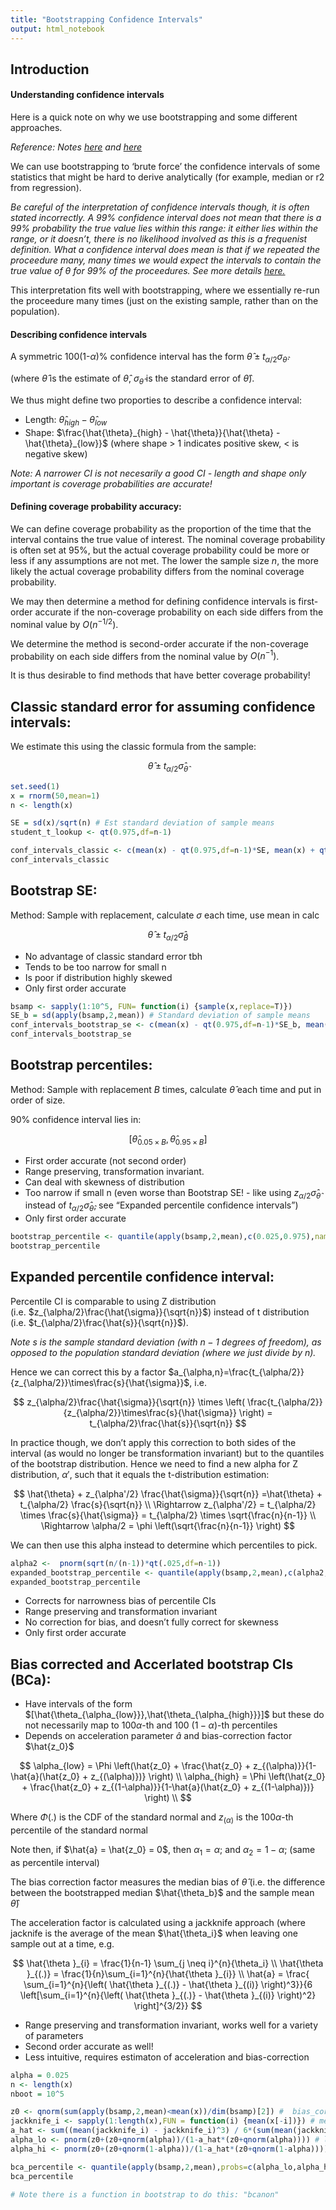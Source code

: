 ```yaml
---
title: "Bootstrapping Confidence Intervals"
output: html_notebook
---
```


## Introduction


#### Understanding confidence intervals

Here is a quick note on why we use bootstrapping and some different approaches.

*Reference: Notes <a href="http://users.stat.umn.edu/~helwig/notes/bootci-Notes.pdf">here</a> and <a href="https://statweb.stanford.edu/~ckirby/brad/papers/2018Automatic-Construction-BCIs.pdf">here</a>*

We can use bootstrapping to 'brute force' the confidence intervals of some statistics that might be hard to derive analytically (for example, median or r2 from regression).

*Be careful of the interpretation of confidence intervals though, it is often stated incorrectly. A 99% confidence interval does not mean that there is a 99% probability the true value lies within this range: it either lies within the range, or it doesn't, there is no likelihood involved as this is a frequenist definition. What a confidence interval does mean is that if we repeated the proceedure many, many times we would expect the intervals to contain the true value of $\theta$ for 99% of the proceedures. See more details <a href="https://chris-kelly.github.io/ds_blog/bayesian/bayesian_v2.nb.html">here.</a>*

This interpretation fits well with bootstrapping, where we essentially re-run the proceedure many times (just on the existing sample, rather than on the population).

#### Describing confidence intervals

A symmetric 100(1-$\alpha$)% confidence interval has the form  $\hat{\theta} \pm t_{\alpha/2}\sigma_{\hat{\theta}}$.

(where $\hat{\theta}$ is the estimate of $\hat{\theta}$, $\sigma_{\hat{\theta}}$ is the standard error of $\hat{\theta}$).

We thus might define two proporties to describe a confidence interval:

* Length: $\hat{\theta}_{high} - \hat{\theta}_{low}$
* Shape: $\frac{\hat{\theta}_{high} - \hat{\theta}}{\hat{\theta} - \hat{\theta}_{low}}$ (where shape > 1 indicates positive skew, <  is negative skew)

*Note: A narrower CI is not necesarily a good CI - length and shape only important is coverage probabilities are accurate!*


#### Defining coverage probability accuracy:

We can define coverage probability as the proportion of the time that the interval contains the true value of interest. The nominal coverage probability is often set at 95%, but the actual coverage probability could be more or less if any assumptions are not met. The lower the sample size $n$, the more likely the actual coverage probability differs from the nominal coverage probability.

We may then determine a method for defining confidence intervals is first-order accurate if the non-coverage probability on each side differs from the nominal value by $O(n^{-1/2})$. 

We determine the method is second-order accurate if the non-coverage probability on each side differs from the nominal value by $O(n^{-1})$.

It is thus desirable to find methods that have better coverage probability!

## Classic standard error for assuming confidence intervals:

We estimate this using the classic formula from the sample:

$$
\hat{\theta} \pm t_{\alpha/2}\hat{\sigma}_{\hat{\theta}}
$$

```r
set.seed(1)
x = rnorm(50,mean=1)
n <- length(x)

SE = sd(x)/sqrt(n) # Est standard deviation of sample means
student_t_lookup <- qt(0.975,df=n-1) 

conf_intervals_classic <- c(mean(x) - qt(0.975,df=n-1)*SE, mean(x) + qt(0.975,df=n-1)*SE)
conf_intervals_classic
```

## Bootstrap SE:

Method: 
Sample with replacement, calculate $\sigma$ each time, use mean in calc


$$
\hat{\theta} \pm {t_{\alpha/2}\hat{\sigma}_{\hat{B}}}
$$

* No advantage of classic standard error tbh
* Tends to be too narrow for small n
* Is poor if distribution highly skewed
* Only first order accurate

```r
bsamp <- sapply(1:10^5, FUN= function(i) {sample(x,replace=T)})
SE_b = sd(apply(bsamp,2,mean)) # Standard deviation of sample means
conf_intervals_bootstrap_se <- c(mean(x) - qt(0.975,df=n-1)*SE_b, mean(x) + qt(0.975,df=n-1)*SE_b)
conf_intervals_bootstrap_se
```

## Bootstrap percentiles:

Method: 
Sample with replacement $B$ times, calculate $\hat{\theta}$ each time and put in order of size.

90% confidence interval lies in:

$$
[\hat{\theta}_{0.05 \times B},\hat{\theta}_{0.95 \times B}]
$$

* First order accurate (not second order)
* Range preserving, transformation invariant.
* Can deal with skewness of distribution
* Too narrow if small n (even worse than Bootstrap SE! - like using $z_{\alpha/2}\hat{\sigma}_{\hat{\theta}}$ instead of $t_{\alpha/2}\hat{\sigma}_{\hat{\theta}}$, see "Expanded percentile confidence intervals")
* Only first order accurate

```r
bootstrap_percentile <- quantile(apply(bsamp,2,mean),c(0.025,0.975),names = F)
bootstrap_percentile
```

## Expanded percentile confidence interval:

Percentile CI is comparable to using Z distribution (i.e. $z_{\alpha/2}\frac{\hat{\sigma}}{\sqrt{n}}$) instead of t distribution (i.e. $t_{\alpha/2}\frac{\hat{s}}{\sqrt{n}}$).

*Note $s$ is the sample standard deviation (with $n-1$ degrees of freedom), as opposed to the population standard deviation (where we just divide by $n$).*

Hence we can correct this by a factor $a_{\alpha,n}=\frac{t_{\alpha/2}}{z_{\alpha/2}}\times\frac{s}{\hat{\sigma}}$, i.e.

$$
z_{\alpha/2}\frac{\hat{\sigma}}{\sqrt{n}} \times \left( \frac{t_{\alpha/2}}{z_{\alpha/2}}\times\frac{s}{\hat{\sigma}} \right) = t_{\alpha/2}\frac{\hat{s}}{\sqrt{n}}
$$

In practice though, we don't apply this correction to both sides of the interval (as would no longer be transformation invariant) but to the quantiles of the bootstrap distribution. 
Hence we need to find a new alpha for Z distribution, $\alpha'$, such that it equals the t-distribution estimation:

$$
\hat{\theta} + z_{\alpha'/2} \frac{\hat{\sigma}}{\sqrt{n}} =\hat{\theta} + t_{\alpha/2} \frac{s}{\sqrt{n}} \\
\Rightarrow z_{\alpha'/2} = t_{\alpha/2} \times \frac{s}{\hat{\sigma}} = t_{\alpha/2} \times \sqrt{\frac{n}{n-1}} \\
\Rightarrow \alpha/2 = \phi \left(\sqrt{\frac{n}{n-1}} \right)
$$

We can then use this alpha instead to determine which percentiles to pick.

```r
alpha2 <-  pnorm(sqrt(n/(n-1))*qt(.025,df=n-1))
expanded_bootstrap_percentile <- quantile(apply(bsamp,2,mean),c(alpha2,1-alpha2))
expanded_bootstrap_percentile
```

* Corrects for narrowness bias of percentile CIs
* Range preserving and transformation invariant
* No correction for bias, and doesn’t fully correct for skewness
* Only first order accurate

## Bias corrected and Accerlated bootstrap CIs (BCa):

* Have intervals of the form $[\hat{\theta_{\alpha_{low}}},\hat{\theta_{\alpha_{high}}}]$ but these do not necessarily map to 100$\alpha$-th and 100 $(1-\alpha)$-th percentiles 
* Depends on acceleration parameter $\hat{a}$ and bias-correction factor $\hat{z_0}$


$$
\alpha_{low} = \Phi \left(\hat{z_0} + \frac{\hat{z_0} + z_{(\alpha)}}{1-\hat{a}(\hat{z_0} + z_{(\alpha)})} \right) \\
\alpha_{high} = \Phi \left(\hat{z_0} + \frac{\hat{z_0} + z_{(1-\alpha)}}{1-\hat{a}(\hat{z_0} + z_{(1-\alpha)})} \right) \\
$$

Where $\Phi(.)$ is the CDF of the standard normal and $z_{(\alpha)}$ is the 100$\alpha$-th percentile of the standard normal

Note then, if $\hat{a} = \hat{z_0} = 0$, then $\alpha_1 = \alpha$; and $\alpha_2 = 1 - \alpha;$ (same as percentile interval)

The bias correction factor measures the median bias of $\hat{\theta}$ (i.e. the difference between the bootstrapped median $\hat{\theta_b}$ and the sample mean $\hat{\theta}$)

The acceleration factor is calculated using a jackknife approach (where jacknife is the average of the mean $\hat{\theta_i}$ when leaving one sample out at a time, e.g. 

$$
\hat{\theta }_{i} = \frac{1}{n-1} \sum_{j \neq i}^{n}{\theta_i} \\
\hat{\theta }_{(.)} = \frac{1}{n}\sum_{i=1}^{n}{\hat{\theta }_{i}} \\
\hat{a} = \frac{ \sum_{i=1}^{n}{\left( \hat{\theta }_{(.)} - \hat{\theta }_{(i)} \right)^3}}{6 \left[\sum_{i=1}^{n}{\left( \hat{\theta }_{(.)} - \hat{\theta }_{(i)} \right)^2} \right]^{3/2}}
$$


* Range preserving and transformation invariant, works well for a variety of parameters
* Second order accurate as well!
* Less intuitive, requires estimaton of acceleration and bias-correction


```r
alpha = 0.025
n <- length(x)
nboot = 10^5

z0 <- qnorm(sum(apply(bsamp,2,mean)<mean(x))/dim(bsamp)[2]) #  bias_correction_factor
jackknife_i <- sapply(1:length(x),FUN = function(i) {mean(x[-i])}) # mean of 'leave on out'
a_hat <- sum((mean(jackknife_i) - jackknife_i)^3) / 6*(sum(mean(jackknife_i) - jackknife_i)^2)^(3/2) # acceleration_factor
alpha_lo <- pnorm(z0+(z0+qnorm(alpha))/(1-a_hat*(z0+qnorm(alpha)))) # low alpha
alpha_hi <- pnorm(z0+(z0+qnorm(1-alpha))/(1-a_hat*(z0+qnorm(1-alpha)))) # high alpha

bca_percentile <- quantile(apply(bsamp,2,mean),probs=c(alpha_lo,alpha_hi),names = F)
bca_percentile

# Note there is a function in bootstrap to do this: "bcanon"
```


